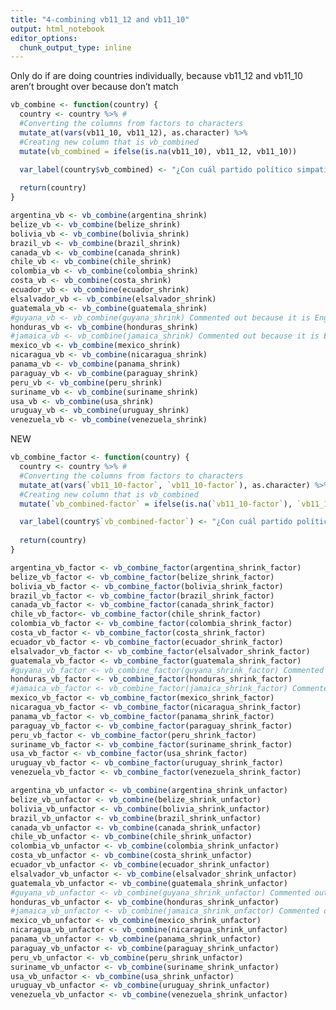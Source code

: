 ```yaml
---
title: "4-combining vb11_12 and vb11_10"
output: html_notebook
editor_options: 
  chunk_output_type: inline
---
```

Only do if are doing countries individually, because vb11_12 and vb11_10 aren't brought over because don't match
```r

vb_combine <- function(country) {
  country <- country %>% #
  #Converting the columns from factors to characters
  mutate_at(vars(vb11_10, vb11_12), as.character) %>% 
  #Creating new column that is vb_combined
  mutate(vb_combined = ifelse(is.na(vb11_10), vb11_12, vb11_10))

  var_label(country$vb_combined) <- "¿Con cuál partido político simpatiza usted?"
  
  return(country)
}
```

```r
argentina_vb <- vb_combine(argentina_shrink)
belize_vb <- vb_combine(belize_shrink)
bolivia_vb <- vb_combine(bolivia_shrink)
brazil_vb <- vb_combine(brazil_shrink)
canada_vb <- vb_combine(canada_shrink)
chile_vb <- vb_combine(chile_shrink)
colombia_vb <- vb_combine(colombia_shrink)
costa_vb <- vb_combine(costa_shrink)
ecuador_vb <- vb_combine(ecuador_shrink)
elsalvador_vb <- vb_combine(elsalvador_shrink)
guatemala_vb <- vb_combine(guatemala_shrink)
#guyana_vb <- vb_combine(guyana_shrink) Commented out because it is English-only
honduras_vb <- vb_combine(honduras_shrink)
#jamaica_vb <- vb_combine(jamaica_shrink) Commented out because it is English-only
mexico_vb <- vb_combine(mexico_shrink)
nicaragua_vb <- vb_combine(nicaragua_shrink)
panama_vb <- vb_combine(panama_shrink)
paraguay_vb <- vb_combine(paraguay_shrink)
peru_vb <- vb_combine(peru_shrink)
suriname_vb <- vb_combine(suriname_shrink)
usa_vb <- vb_combine(usa_shrink)
uruguay_vb <- vb_combine(uruguay_shrink)
venezuela_vb <- vb_combine(venezuela_shrink)
```


NEW

```r
vb_combine_factor <- function(country) {
  country <- country %>% #
  #Converting the columns from factors to characters
  mutate_at(vars(`vb11_10-factor`, `vb11_10-factor`), as.character) %>% 
  #Creating new column that is vb_combined
  mutate(`vb_combined-factor` = ifelse(is.na(`vb11_10-factor`), `vb11_10-factor`, `vb11_10-factor`))

  var_label(country$`vb_combined-factor`) <- "¿Con cuál partido político simpatiza usted?"
  
  return(country)
}
```


```r
argentina_vb_factor <- vb_combine_factor(argentina_shrink_factor)
belize_vb_factor <- vb_combine_factor(belize_shrink_factor)
bolivia_vb_factor <- vb_combine_factor(bolivia_shrink_factor)
brazil_vb_factor <- vb_combine_factor(brazil_shrink_factor)
canada_vb_factor <- vb_combine_factor(canada_shrink_factor)
chile_vb_factor<- vb_combine_factor(chile_shrink_factor)
colombia_vb_factor <- vb_combine_factor(colombia_shrink_factor)
costa_vb_factor <- vb_combine_factor(costa_shrink_factor)
ecuador_vb_factor <- vb_combine_factor(ecuador_shrink_factor)
elsalvador_vb_factor <- vb_combine_factor(elsalvador_shrink_factor)
guatemala_vb_factor <- vb_combine_factor(guatemala_shrink_factor)
#guyana_vb_factor <- vb_combine_factor(guyana_shrink_factor) Commented out because it is English-only
honduras_vb_factor <- vb_combine_factor(honduras_shrink_factor)
#jamaica_vb_factor <- vb_combine_factor(jamaica_shrink_factor) Commented out because it is English-only
mexico_vb_factor <- vb_combine_factor(mexico_shrink_factor)
nicaragua_vb_factor <- vb_combine_factor(nicaragua_shrink_factor)
panama_vb_factor <- vb_combine_factor(panama_shrink_factor)
paraguay_vb_factor <- vb_combine_factor(paraguay_shrink_factor)
peru_vb_factor <- vb_combine_factor(peru_shrink_factor)
suriname_vb_factor <- vb_combine_factor(suriname_shrink_factor)
usa_vb_factor <- vb_combine_factor(usa_shrink_factor)
uruguay_vb_factor <- vb_combine_factor(uruguay_shrink_factor)
venezuela_vb_factor <- vb_combine_factor(venezuela_shrink_factor)
```


```r
argentina_vb_unfactor <- vb_combine(argentina_shrink_unfactor)
belize_vb_unfactor <- vb_combine(belize_shrink_unfactor)
bolivia_vb_unfactor <- vb_combine(bolivia_shrink_unfactor)
brazil_vb_unfactor <- vb_combine(brazil_shrink_unfactor)
canada_vb_unfactor <- vb_combine(canada_shrink_unfactor)
chile_vb_unfactor <- vb_combine(chile_shrink_unfactor)
colombia_vb_unfactor <- vb_combine(colombia_shrink_unfactor)
costa_vb_unfactor <- vb_combine(costa_shrink_unfactor)
ecuador_vb_unfactor <- vb_combine(ecuador_shrink_unfactor)
elsalvador_vb_unfactor <- vb_combine(elsalvador_shrink_unfactor)
guatemala_vb_unfactor <- vb_combine(guatemala_shrink_unfactor)
#guyana_vb_unfactor <- vb_combine(guyana_shrink_unfactor) Commented out because it is English-only
honduras_vb_unfactor <- vb_combine(honduras_shrink_unfactor)
#jamaica_vb_unfactor <- vb_combine(jamaica_shrink_unfactor) Commented out because it is English-only
mexico_vb_unfactor <- vb_combine(mexico_shrink_unfactor)
nicaragua_vb_unfactor <- vb_combine(nicaragua_shrink_unfactor)
panama_vb_unfactor <- vb_combine(panama_shrink_unfactor)
paraguay_vb_unfactor <- vb_combine(paraguay_shrink_unfactor)
peru_vb_unfactor <- vb_combine(peru_shrink_unfactor)
suriname_vb_unfactor <- vb_combine(suriname_shrink_unfactor)
usa_vb_unfactor <- vb_combine(usa_shrink_unfactor)
uruguay_vb_unfactor <- vb_combine(uruguay_shrink_unfactor)
venezuela_vb_unfactor <- vb_combine(venezuela_shrink_unfactor)
```